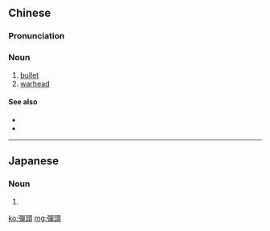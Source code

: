 {{also|弾頭|弹头}}

==Chinese==
{{zh-forms|s=弹头}}
{{wikipedia|lang=zh}}

===Pronunciation===
{{zh-pron
|m=dàntóu,er=y
|c=daan6-2 tau4
|cat=n
}}

===Noun===
{{zh-noun}}

# [[bullet]]
# [[warhead]]

====See also====
* {{zh-l|子彈頭}}
* {{zh-l|核彈頭}}

----

==Japanese==
{{ja-kanjitab|だん|とう|yomi=o}}

===Noun===
{{ja-noun|だんとう|shin=弾頭}}

# {{kyujitai of|弾頭}}

[[ko:彈頭]]
[[mg:彈頭]]